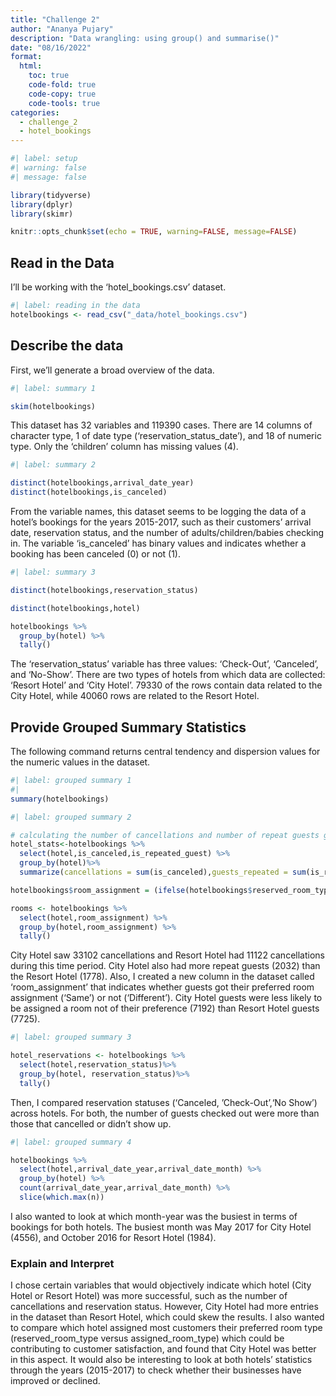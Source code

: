 ```yaml
---
title: "Challenge 2"
author: "Ananya Pujary"
description: "Data wrangling: using group() and summarise()"
date: "08/16/2022"
format:
  html:
    toc: true
    code-fold: true
    code-copy: true
    code-tools: true
categories:
  - challenge_2
  - hotel_bookings
---
```


```r
#| label: setup
#| warning: false
#| message: false

library(tidyverse)
library(dplyr)
library(skimr)

knitr::opts_chunk$set(echo = TRUE, warning=FALSE, message=FALSE)
```

## Read in the Data

I'll be working with the 'hotel_bookings.csv' dataset.
```r
#| label: reading in the data
hotelbookings <- read_csv("_data/hotel_bookings.csv")

```
## Describe the data

First, we'll generate a broad overview of the data.

```r
#| label: summary 1

skim(hotelbookings)

```
This dataset has 32 variables and 119390 cases. There are 14 columns of character type, 1 of date type ('reservation_status_date'), and 18 of numeric type. Only the 'children' column has missing values (4).

```r
#| label: summary 2

distinct(hotelbookings,arrival_date_year) 
distinct(hotelbookings,is_canceled)

```

From the variable names, this dataset seems to be logging the data of a hotel's bookings for the years 2015-2017, such as their customers' arrival date, reservation status, and the number of adults/children/babies checking in. The variable 'is_canceled' has binary values and indicates whether a booking has been canceled (0) or not (1).

```r
#| label: summary 3

distinct(hotelbookings,reservation_status)

distinct(hotelbookings,hotel) 

hotelbookings %>%
  group_by(hotel) %>%
  tally()
```

The 'reservation_status' variable has three values: 'Check-Out', 'Canceled', and 'No-Show'. There are two types of hotels from which data are collected: 'Resort Hotel' and 'City Hotel'. 79330 of the rows contain data related to the City Hotel, while 40060 rows are related to the Resort Hotel.

## Provide Grouped Summary Statistics

The following command returns central tendency and dispersion values for the numeric values in the dataset.

```r
#| label: grouped summary 1
#| 
summary(hotelbookings)
```

```r
#| label: grouped summary 2

# calculating the number of cancellations and number of repeat guests grouped by hotel
hotel_stats<-hotelbookings %>%
  select(hotel,is_canceled,is_repeated_guest) %>%
  group_by(hotel)%>%
  summarize(cancellations = sum(is_canceled),guests_repeated = sum(is_repeated_guest))

hotelbookings$room_assignment = (ifelse(hotelbookings$reserved_room_type==hotelbookings$assigned_room_type, 'Same', 'Different'))

rooms <- hotelbookings %>%
  select(hotel,room_assignment) %>%
  group_by(hotel,room_assignment) %>%
  tally()
```

City Hotel saw 33102 cancellations and Resort Hotel had 11122 cancellations during this time period. City Hotel also had more repeat guests (2032) than the Resort Hotel (1778). Also, I created a new column in the dataset called 'room_assignment' that indicates whether guests got their preferred room assignment ('Same') or not ('Different'). City Hotel guests were less likely to be assigned a room not of their preference (7192) than Resort Hotel guests (7725).


```r
#| label: grouped summary 3

hotel_reservations <- hotelbookings %>%
  select(hotel,reservation_status)%>%
  group_by(hotel, reservation_status)%>%
  tally()
```

Then, I compared reservation statuses ('Canceled, 'Check-Out','No Show') across hotels. For both, the number of guests checked out were more than those that cancelled or didn't show up.

```r
#| label: grouped summary 4

hotelbookings %>% 
  select(hotel,arrival_date_year,arrival_date_month) %>% 
  group_by(hotel) %>% 
  count(arrival_date_year,arrival_date_month) %>%
  slice(which.max(n))

```

I also wanted to look at which month-year was the busiest in terms of bookings for both hotels. The busiest month was May 2017 for City Hotel (4556), and October 2016 for Resort Hotel (1984). 

### Explain and Interpret

I chose certain variables that would objectively indicate which hotel (City Hotel or Resort Hotel) was more successful, such as the number of cancellations and reservation status. However, City Hotel had more entries in the dataset than Resort Hotel, which could skew the results. I also wanted to compare which hotel assigned most customers their preferred room type (reserved_room_type versus assigned_room_type) which could be contributing to customer satisfaction, and found that City Hotel was better in this aspect. It would also be interesting to look at both hotels' statistics through the years (2015-2017) to check whether their businesses have improved or declined. 
